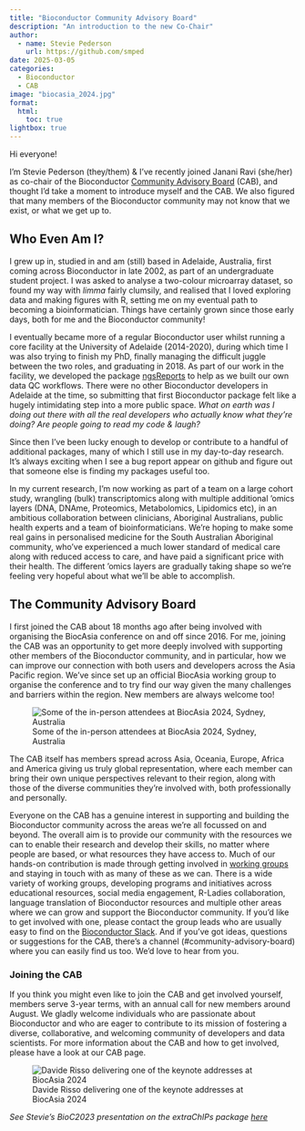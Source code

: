 ```yaml
---
title: "Bioconductor Community Advisory Board"
description: "An introduction to the new Co-Chair"
author:
  - name: Stevie Pederson
    url: https://github.com/smped
date: 2025-03-05
categories:
  - Bioconductor
  - CAB
image: "biocasia_2024.jpg"
format:
  html:
    toc: true
lightbox: true
---
```



Hi everyone!

I’m Stevie Pederson (they/them) & I’ve recently joined Janani Ravi (she/her) as co-chair of the Bioconductor [Community Advisory Board](https://bioconductor.org/about/community-advisory-board/) (CAB), and thought I’d take a moment to introduce myself and the CAB. 
We also figured that many members of the Bioconductor community may not know that we exist, or what we get up to.

## Who Even Am I?

I grew up in, studied in and am (still) based in Adelaide, Australia, first coming across Bioconductor in late 2002, as part of an undergraduate student project.
I was asked to analyse a two-colour microarray dataset, so found my way with *limma* fairly clumsily, and realised that I loved exploring data and making figures with R, setting me on my eventual path to becoming a bioinformatician. 
Things have certainly grown since those early days, both for me and the Bioconductor community!

I eventually became more of a regular Bioconductor user whilst running a core facility at the University of Adelaide (2014-2020), during which time I was also trying to finish my PhD, finally managing the difficult juggle between the two roles, and graduating in 2018. 
As part of our work in the facility, we developed the package [ngsReports](https://bioconductor.org/packages/release/bioc/html/ngsReports.html) to help as we built our own data QC workflows.
There were no other Bioconductor developers in Adelaide at the time, so submitting that first Bioconductor package felt like a hugely intimidating step into a more public space. 
*What on earth was I doing out there with all the real developers who actually know what they’re doing?*
*Are people going to read my code & laugh?*

Since then I’ve been lucky enough to develop or contribute to a handful of additional packages, many of which I still use in my day-to-day research.
It’s always exciting when I see a bug report appear on github and figure out that someone else is finding my packages useful too.

In my current research, I'm now working as part of a team on a large cohort study, wrangling (bulk) transcriptomics along with multiple additional 'omics layers (DNA, DNAme, Proteomics, Metabolomics, Lipidomics etc), in an ambitious collaboration between clinicians, Aboriginal Australians, public health experts and a team of bioinformaticians.
We're hoping to make some real gains in personalised medicine for the South Australian Aboriginal community, who've experienced a much lower standard of medical care along with reduced access to care, and have paid a significant price with their health.
The different 'omics layers are gradually taking shape so we're feeling very hopeful about what we'll be able to accomplish.

## The Community Advisory Board

I first joined the CAB about 18 months ago after being involved with organising the BiocAsia conference on and off since 2016.
For me, joining the CAB was an opportunity to get more deeply involved with supporting other members of the Bioconductor community, and in particular, how we can improve our connection with both users and developers across the Asia Pacific region. 
We’ve since set up an official BiocAsia working group to organise the conference and to try find our way given the many challenges and barriers within the region. 
New members are always welcome too!

![Some of the in-person attendees at BiocAsia 2024, Sydney, Australia](biocasia_2024.jpg)

The CAB itself has members spread across Asia, Oceania, Europe, Africa and America giving us truly global representation, where each member can bring their own unique perspectives relevant to their region, along with those of the diverse communities they’re involved with, both professionally and personally. 

Everyone on the CAB has a genuine interest in supporting and building the Bioconductor community across the areas we’re all focussed on and beyond. 
The overall aim is to provide our community with the resources we can to enable their research and develop their skills, no matter where people are based, or what resources they have access to.
Much of our hands-on contribution is made through getting involved in [working groups](https://workinggroups.bioconductor.org) and staying in touch with as many of these as we can. 
There is a wide variety of working groups, developing programs and initiatives across educational resources, social media engagement, R-Ladies collaboration, language translation of Bioconductor resources and multiple other areas where we can grow and support the Bioconductor community. 
If you’d like to get involved with one, please contact the group leads who are usually easy to find on the [Bioconductor Slack](https://slack.bioconductor.org). 
And if you’ve got ideas, questions or suggestions for the CAB, there’s a channel (#community-advisory-board) where you can easily find us too. 
We’d love to hear from you.

### Joining the CAB

If you think you might even like to join the CAB and get involved yourself, members serve 3-year terms, with an annual call for new members around August. 
We gladly welcome individuals who are passionate about Bioconductor and who are eager to contribute to its mission of fostering a diverse, collaborative, and welcoming community of developers and data scientists. 
For more information about the CAB and how to get involved, please have a look at our CAB page.

![Davide Risso delivering one of the keynote addresses at BiocAsia 2024](risso.jpg)

*See Stevie’s BioC2023 presentation on the extraChIPs package [here](https://youtu.be/6aRtBTd4NyQ?feature=shared)*

